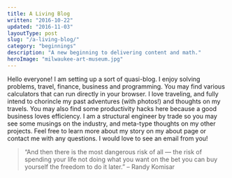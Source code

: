 ```yaml
---
title: A Living Blog
written: "2016-10-22"
updated: "2016-11-03"
layoutType: post
slug: "/a-living-blog/"
category: "beginnings"
description: "A new beginning to delivering content and math."
heroImage: "milwaukee-art-museum.jpg"
---
```


Hello everyone! I am setting up a sort of quasi-blog. I enjoy solving problems, travel, finance, business and programming. You may find various calculators that can run directly in your browser. I love traveling, and fully intend to chorincle my past adventures (with photos!) and thoughts on my travels. You may also find some productivity hacks here because a good business loves efficiency. I am a structural engineer by trade so you may see some musings on the industry, and meta-type thoughts on my other projects. Feel free to learn more about my story on my about page or contact me with any questions. I would love to see an email from you!


> “And then there is the most dangerous risk of all — the risk of spending your life not doing what you want on the bet you can buy yourself the freedom to do it later.”
> – Randy Komisar